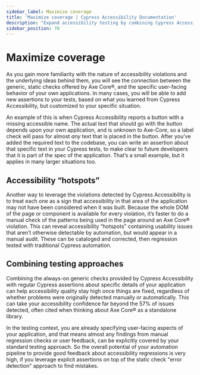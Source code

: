 ```yaml
---
sidebar_label: Maximize coverage
title: 'Maximize coverage | Cypress Accessibility Documentation'
description: "Expand accessibility testing by combining Cypress Accessibility’s automated checks with custom assertions tailored to your application, identifying hotspots for deeper manual review, and ensuring long-term quality with a hybrid testing approach."
sidebar_position: 70
---
```


# Maximize coverage

As you gain more familiarity with the nature of accessibility violations and the underlying ideas behind them, you will see the connection between the generic, static checks offered by Axe Core®, and the specific user-facing behavior of your own applications. In many cases, you will be able to add new assertions to your tests, based on what you learned from Cypress Accessibility, but customized to your specific situation.

An example of this is when Cypress Accessibility reports a button with a missing accessible name. The actual text that should go with the button depends upon your own application, and is unknown to Axe-Core, so a label check will pass for almost _any_ text that is placed in the button. After you’ve added the required text to the codebase, you can write an assertion about that specific text in your Cypress tests, to make clear to future developers that it is part of the spec of the application. That’s a small example, but it applies in many larger situations too.

## Accessibility “hotspots”

Another way to leverage the violations detected by Cypress Accessibility is to treat each one as a sign that accessibility in that area of the application may not have been considered when it was built. Because the whole DOM of the page or component is available for every violation, it’s faster to do a manual check of the patterns being used in the page around an Axe Core® violation. This can reveal accessibility “hotspots” containing usability issues that aren’t otherwise detectable by automation, but would appear in a manual audit. These can be cataloged and corrected, then regression tested with traditional Cypress automation.

## Combining testing approaches

Combining the always-on generic checks provided by Cypress Accessibility with regular Cypress assertions about specific details of your application can help accessibility quality stay high once things are fixed, regardless of whether problems were originally detected manually or automatically. This can take your accessibility confidence far beyond the 57% of issues detected, often cited when thinking about Axe Core® as a standalone library.

In the testing context, you are already specifying user-facing aspects of your application, and that means almost any findings from manual regression checks or user feedback, can be explicitly covered by your standard testing approach. So the overall potential of your automation pipeline to provide good feedback about accessibility regressions is very high, if you leverage explicit assertions on top of the static check "error detection" approach to find mistakes.
